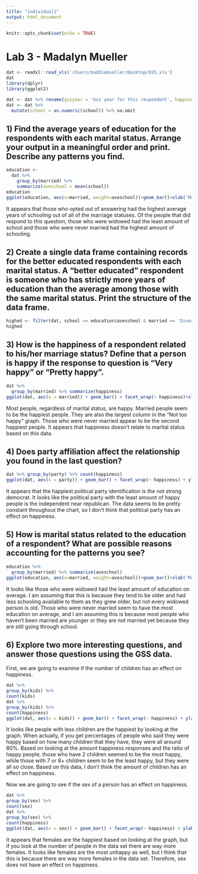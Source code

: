 ```yaml
---
title: "individual1"
output: html_document
---
```


```r
knitr::opts_chunk$set(echo = TRUE)
```

# Lab 3 - Madalyn Mueller

```r
dat <- readxl::read_xls('/Users/maddiemueller/Desktop/GSS.xls')
dat
library(dplyr)
library(ggplot2)
```

```r
dat <- dat %>% rename(gssyear = 'Gss year for this respondent', happiness = 'General happiness', party = 'Political party affiliation', sex = 'Respondents sex', school = 'Highest year of school completed', kids = 'Number of children', married = 'Marital status', work = 'Number of hours usually work a week', id = 'Respondent id number', ballot = 'Ballot used for interview')
dat <- dat %>% 
  mutate(school = as.numeric(school)) %>% na.omit
```

## 1) Find the average years of education for the respondents with each marital status. Arrange your output in a meaningful order and print. Describe any patterns you find.

```r
education <- 
  dat %>%     
    group_by(married) %>% 
    summarize(aveschool = mean(school))
education
ggplot(education, aes(x=married, weight=aveschool))+geom_bar()+xlab('Marital Status')+ylab('Average Years of Education')+ggtitle('Relationship between Average Years of Education and Marital Status')
```

It appears that those who opted out of answering had the highest average years of schooling out of all of the marriage statuses. Of the people that did respond to this question, those who were widowed had the least amount of school and those who were never married had the highest amount of schooling.

## 2) Create a single data frame containing records for the better educated respondents with each marital status. A “better educated” respondent is someone who has strictly more years of education than the average among those with the same marital status. Print the structure of the data frame.

```r
highed <- filter(dat, school >= education$aveschool & married == 'Divorced', school >= education$aveschool & married == 'Married', school >= education$aveschool & married == 'Never Married', school >= education$aveschool & married == 'No Answer', school >= education$aveschool & married == 'Separated', school >= education$aveschool & married == 'Widowed')
highed
```

## 3) How is the happiness of a respondent related to his/her marriage status? Define that a person is happy if the response to question is “Very happy” or “Pretty happy”.

```r
dat %>% 
  group_by(married) %>% summarize(happiness)
ggplot(dat, aes(x = married)) + geom_bar() + facet_wrap(~ happiness)+xlab('Marital Status')+ylab('Number of Respondents')+ggtitle('Relationship between Happiness and Marital Status')
```

Most people, regardless of marital status, are happy. Married people seem to be the happiest people. They are also the largest column in the "Not too happy" graph. Those who were never married appear to be the second happiest people. It appears that happiness doesn't relate to marital status based on this data.

## 4) Does party affiliation affect the relationship you found in the last question?

```r
dat %>% group_by(party) %>% count(happiness)
ggplot(dat, aes(x = party)) + geom_bar() + facet_wrap(~ happiness) + ylab("Number of Respondents") + xlab("Political Party")+ggtitle('Reltionship betwen Political Party Affiliation and Happiness')
```
It appears  that the happiest political party identification is the not strong democrat. It looks like the political party with the least amount of happy people is the independent near republican. The data seems to be pretty constant throughout the chart, so I don't think that political party has an effect on happiness.

## 5) How is marital status related to the education of a respondent? What are possible reasons accounting for the patterns you see?

```r
education %>%     
  group_by(married) %>% summarize(aveschool)
ggplot(education, aes(x=married, weight=aveschool))+geom_bar()+xlab('Marital Status')+ylab('Average Years of Education')+ggtitle('Relationship between Average Years of Education and Marital Status')
```

It looks like those who were widowed had the least amount of education on average. I am assuming that this is because they tend to be older and had less schooling available to them as they grew older, but not every widowed person is old. Those who were never married seem to have the most education on average, and I am assuming this is because most people who haven't been married are younger or they are not married yet because they are still going through school.

## 6) Explore two more interesting questions, and answer those questions using the GSS data.

First, we are going to examine if the number of children has an effect on happiness.

```r
dat %>%
group_by(kids) %>%
count(kids)
dat %>%
group_by(kids) %>%
count(happiness)
ggplot(dat, aes(x = kids)) + geom_bar() + facet_wrap(~ happiness) + ylab('Number of Responses') + xlab('Amount of Children')+ggtitle('Relationship between Amount of Children and Happiness')
```

It looks like people with less children are the happiest by looking at the graph. When actually, if you get percentages of people who said they were happy based on how many children that they have, they were all around 80%. Based on looking at the amount happiness responses and the ratio of happy people, those who have 2 children seemed to be the most happy, while those with 7 or 8+ children seem to be the least happy, but they were all so close. Based on this data, I don't think the amount of children has an effect on happiness. 

Now we are going to see if the sex of a person has an effect on happiness.

```r
dat %>%
group_by(sex) %>%
count(sex)
dat %>%
group_by(sex) %>%
count(happiness)
ggplot(dat, aes(x = sex)) + geom_bar() + facet_wrap(~ happiness) + ylab('Number of Responses') + xlab('Gender of Respondent')+ggtitle('Relationship between Gender of Respondent and Happiness')
```

It appears that females are the happiest based on looking at the graph, but if you look at the number of people in the data set there are way more females. It looks like females are the most unhappy as well, but I think that this is because there are way more females in the data set. Therefore, sex does not have an effect on happiness.